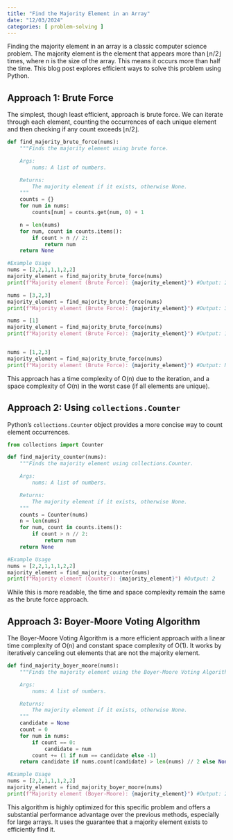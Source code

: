 ```yaml
---
title: "Find the Majority Element in an Array"
date: "12/03/2024"
categories: [ problem-solving ]
---
```


Finding the majority element in an array is a classic computer science problem.  The majority element is the element that appears more than ⌊n/2⌋ times, where n is the size of the array.  This means it occurs more than half the time.  This blog post explores efficient ways to solve this problem using Python.


## Approach 1: Brute Force

The simplest, though least efficient, approach is brute force. We can iterate through each element, counting the occurrences of each unique element and then checking if any count exceeds ⌊n/2⌋.

```python
def find_majority_brute_force(nums):
    """Finds the majority element using brute force.

    Args:
        nums: A list of numbers.

    Returns:
        The majority element if it exists, otherwise None.
    """
    counts = {}
    for num in nums:
        counts[num] = counts.get(num, 0) + 1

    n = len(nums)
    for num, count in counts.items():
        if count > n // 2:
            return num
    return None

#Example Usage
nums = [2,2,1,1,1,2,2]
majority_element = find_majority_brute_force(nums)
print(f"Majority element (Brute Force): {majority_element}") #Output: 2

nums = [3,2,3]
majority_element = find_majority_brute_force(nums)
print(f"Majority element (Brute Force): {majority_element}") #Output: 3

nums = [1]
majority_element = find_majority_brute_force(nums)
print(f"Majority element (Brute Force): {majority_element}") #Output: 1


nums = [1,2,3]
majority_element = find_majority_brute_force(nums)
print(f"Majority element (Brute Force): {majority_element}") #Output: None
```

This approach has a time complexity of O(n) due to the iteration, and a space complexity of O(n) in the worst case (if all elements are unique).


## Approach 2: Using `collections.Counter`

Python's `collections.Counter` object provides a more concise way to count element occurrences.

```python
from collections import Counter

def find_majority_counter(nums):
    """Finds the majority element using collections.Counter.

    Args:
        nums: A list of numbers.

    Returns:
        The majority element if it exists, otherwise None.
    """
    counts = Counter(nums)
    n = len(nums)
    for num, count in counts.items():
        if count > n // 2:
            return num
    return None

#Example Usage
nums = [2,2,1,1,1,2,2]
majority_element = find_majority_counter(nums)
print(f"Majority element (Counter): {majority_element}") #Output: 2
```

While this is more readable, the time and space complexity remain the same as the brute force approach.


## Approach 3: Boyer-Moore Voting Algorithm

The Boyer-Moore Voting Algorithm is a more efficient approach with a linear time complexity of O(n) and constant space complexity of O(1). It works by iteratively canceling out elements that are not the majority element.


```python
def find_majority_boyer_moore(nums):
    """Finds the majority element using the Boyer-Moore Voting Algorithm.

    Args:
        nums: A list of numbers.

    Returns:
        The majority element if it exists, otherwise None.
    """
    candidate = None
    count = 0
    for num in nums:
        if count == 0:
            candidate = num
        count += (1 if num == candidate else -1)
    return candidate if nums.count(candidate) > len(nums) // 2 else None

#Example Usage
nums = [2,2,1,1,1,2,2]
majority_element = find_majority_boyer_moore(nums)
print(f"Majority element (Boyer-Moore): {majority_element}") #Output: 2
```

This algorithm is highly optimized for this specific problem and offers a substantial performance advantage over the previous methods, especially for large arrays.  It uses the guarantee that a majority element exists to efficiently find it.

